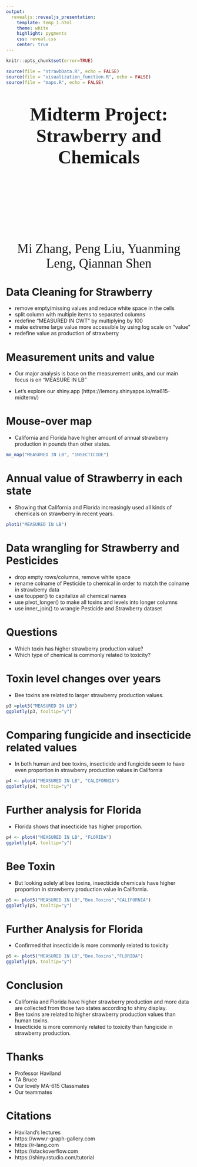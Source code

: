 ```yaml
---
output: 
  revealjs::revealjs_presentation:
    template: temp_1.html
    theme: white
    highlight: pygments 
    css: reveal.css
    center: true
---
```



```r
knitr::opts_chunk$set(error=TRUE)

source(file = "strawbData.R", echo = FALSE)
source(file = "visualization_function.R", echo = FALSE)
source(file = "maps.R", echo = FALSE)

```

<section data-background-opacity=0.2
         data-background-image="images/coverpic.png"
         >


   <h1 style="margin-top:50px;text-align:center;color=black;font-family:charter;font-size:50px;">
Midterm Project: Strawberry and Chemicals</h1>

<p style="margin-top:200px;text-align:center;font-family:charter;font-size:35px;color=black">Mi Zhang, Peng Liu, Yuanming Leng, Qiannan Shen</p>

<!-- image source --  freepiks.com -->

</section>

# Data Cleaning for Strawberry {data-background="images/bg-01.png"}

- remove empty/missing values and reduce white space in the cells
- split column with multiple items to separated columns
- redefine "MEASURED IN CWT" by multiplying by 100
- make extreme large value more accessible by using log scale on "value"
- redefine value as production of strawberry


# Measurement units and value {data-background="images/bg-02.png"}

- Our major analysis is base on the measurement units, and our main focus is on "MEASURE IN LB"

- Let's explore our shiny.app (https://lemony.shinyapps.io/ma615-midterm/)


# Mouse-over map {data-background="images/bg-03.png"}

- California and Florida have higher amount of annual strawberry production in pounds than other states.

```r
mo_map("MEASURED IN LB", "INSECTICIDE")
```

# Annual value of Strawberry in each state {data-background="images/bg-04.png"}

- Showing that California and Florida increasingly used all kinds of chemicals on strawberry in recent years.

```r
plot1("MEASURED IN LB")
```

# Data wrangling for Strawberry and Pesticides {data-background="images/bg-01.png"}

- drop empty rows/columns, remove white space
- rename colname of Pesticide to chemical in order to match the colname in strawberry data
- use toupper() to capitalize all chemical names 
- use pivot_longer() to make all toxins and levels into longer columns
- use inner_join() to wrangle Pesticide and Strawberry dataset


# Questions {data-background="images/bg-02.png"}

- Which toxin has higher strawberry production value?
- Which type of chemical is commonly related to toxicity?


# Toxin level changes over years {data-background="images/bg-03.png"}

- Bee toxins are related to larger strawberry production values.

```r
p3 =plot3("MEASURED IN LB")
ggplotly(p3, tooltip="y")
```

# Comparing fungicide and insecticide related values {data-background="images/bg-04.png"}
- In both human and bee toxins, insecticide and fungicide seem to have even proportion in strawberry production values in California
```r
p4 <- plot4("MEASURED IN LB", "CALIFORNIA")
ggplotly(p4, tooltip="y")
```

# Further analysis for Florida {data-background="images/bg-01.png"}
- Florida shows that insecticide has higher proportion.
```r
p4 <- plot4("MEASURED IN LB", "FLORIDA")
ggplotly(p4, tooltip="y")
```

# Bee Toxin {data-background="images/bg-02.png"}
- But looking solely at bee toxins, insecticide chemicals have higher proportion in strawberry production value in California.
```r
p5 <- plot5("MEASURED IN LB","Bee.Toxins","CALIFORNIA")
ggplotly(p5, tooltip="y")
```

# Further Analysis for Florida {data-background="images/bg-03.png"}
- Confirmed that insecticide is more commonly related to toxicity
```r
p5 <- plot5("MEASURED IN LB","Bee.Toxins","FLORIDA")
ggplotly(p5, tooltip="y")
```

# Conclusion {data-background="images/bg-04.png"}

- California and Florida have higher strawberry production and more data are collected from those two states according to shiny display.
- Bee toxins are related to higher strawberry production values than human toxins.
- Insecticide is more commonly related to toxicity than fungicide in strawberry production.

# Thanks {data-background="images/bg-01.png"}

- Professor Haviland 
- TA Bruce 
- Our lovely MA-615 Classmates
- Our teammates

# Citations {data-background="images/bg-02.png"}

- Haviland's lectures
- https://www.r-graph-gallery.com
- https://r-lang.com
- https://stackoverflow.com
- https://shiny.rstudio.com/tutorial

